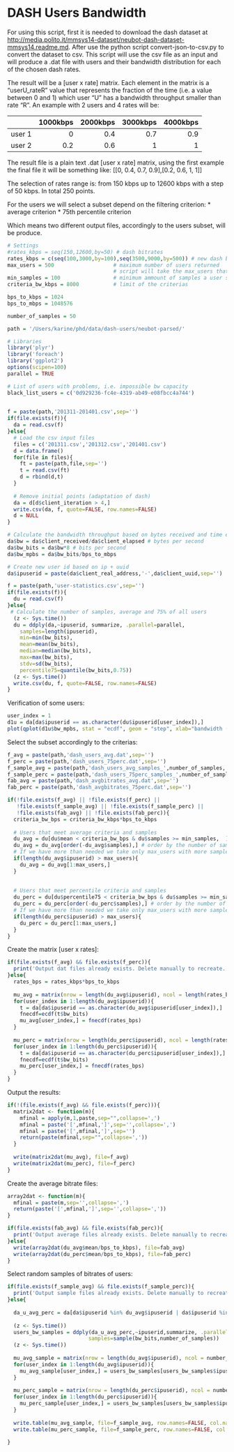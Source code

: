 DASH Users Bandwidth
========================================================

For using this script, first it is needed to download the dash dataset at [http://media.polito.it/mmsys14-dataset/neubot-dash-dataset-mmsys14.readme.md](http://media.polito.it/mmsys14-dataset/neubot-dash-dataset-mmsys14.readme.md).
After use the python script convert-json-to-csv.py to convert the dataset to csv.
This script will use the csv file as an input and will produce a .dat file with users and their bandwidth distribution for each of the chosen dash rates.

The result will be a [user x rate] matrix. Each element in the matrix is a "userU_rateR" value that represents the fraction of the time (i.e. a value between 0 and 1) which user "U" has a bandwidth throughput smaller than rate "R". An example with 2 users and 4 rates will be:


|        | 1000kbps | 2000kbps | 3000kbps | 4000kbps |
|:------:|---------:|---------:|---------:|---------:|
| user 1 |        0	|      0.4 |      0.7 |      0.9 |
| user 2 |      0.2	|      0.6 |        1 |        1 |

  
The result file is a plain text .dat [user x rate] matrix, using the first example the final file it will be something like:
[[0, 0.4, 0.7, 0.9],[0.2, 0.6, 1, 1]]

The selection of rates range is:  from 150 kbps up to 12600 kbps with a step of 50 kbps. In total 250 points.

For the users we will select a subset depend on the filtering criterion:
  * average criterion
  * 75th percentile criterion
  
Which means two different output files, accordingly to the users subset, will be produce.

```r
# Settings
#rates_kbps = seq(150,12600,by=50) # dash bitrates 
rates_kbps = c(seq(100,3000,by=100),seq(3500,9000,by=500)) # new dash bitrates
max_users = 500                   # maximum number of users returned
                                  # script will take the max_users that have most samples and meet the criteria
min_samples = 100                 # minimum ammount of samples a user should have, less than that user will be discarted
criteria_bw_kbps = 8000           # limit of the criterias

bps_to_kbps = 1024
bps_to_mbps = 1048576

number_of_samples = 50

path = '/Users/karine/phd/data/dash-users/neubot-parsed/'

# Libraries
library('plyr')
library('foreach') 
library('ggplot2') 
options(scipen=100)
parallel = TRUE

```


```r

# List of users with problems, i.e. impossible bw capacity
black_list_users = c('0d929236-fc4e-4319-ab49-e08fbcc4a744') 
  

f = paste(path,'201311-201401.csv',sep='')
if(file.exists(f)){
  da = read.csv(f)
}else{
  # Load the csv input files
  files = c('201311.csv','201312.csv','201401.csv')
  d = data.frame()
  for(file in files){
    ft = paste(path,file,sep='')
    t = read.csv(ft)
    d = rbind(d,t)
  }
  
  # Remove initial points (adaptation of dash)
  da = d[d$client_iteration > 4,]
  write.csv(da, f, quote=FALSE, row.names=FALSE)
  d = NULL
}

# Calculate the bandwidth throughput based on bytes received and time elapsed
da$bw = da$client_received/da$client_elapsed # bytes per second
da$bw_bits = da$bw*8 # bits per second
da$bw_mpbs = da$bw_bits/bps_to_mbps

# Create new user id based on ip + uuid
da$ipuserid = paste(da$client_real_address,'-',da$client_uuid,sep='')

f = paste(path,'user-statistics.csv',sep='')
if(file.exists(f)){
  du = read.csv(f)
}else{
 # Calculate the number of samples, average and 75% of all users
  (z <- Sys.time())
  du = ddply(da,~ipuserid, summarize, .parallel=parallel,
    samples=length(ipuserid),
  	min=min(bw_bits), 
  	mean=mean(bw_bits), 	
  	median=median(bw_bits),
  	max=max(bw_bits),
  	stdv=sd(bw_bits),
    percentile75=quantile(bw_bits,0.75))
  (z <- Sys.time())
  write.csv(du, f, quote=FALSE, row.names=FALSE)
}

```

Verification of some users:

```r

user_index = 1
d1u = da[da$ipuserid == as.character(du$ipuserid[user_index]),]
plot(qplot(d1u$bw_mpbs, stat = "ecdf", geom = "step", xlab="bandwidth (Mbps)",ylab="samples"))

```

Select the subset accordingly to the criterias:

```r
f_avg = paste(path,'dash_users_avg.dat',sep='')
f_perc = paste(path,'dash_users_75perc.dat',sep='')
f_sample_avg = paste(path,'dash_users_avg_samples_',number_of_samples,'.csv',sep='')
f_sample_perc = paste(path,'dash_users_75perc_samples_',number_of_samples,'.csv',sep='')
fab_avg = paste(path,'dash_avgbitrates_avg.dat',sep='')
fab_perc = paste(path,'dash_avgbitrates_75perc.dat',sep='')

if(!file.exists(f_avg) || !file.exists(f_perc) ||
   !file.exists(f_sample_avg) || !file.exists(f_sample_perc) ||
   !file.exists(fab_avg) || !file.exists(fab_perc)){
  criteria_bw_bps = criteria_bw_kbps*bps_to_kbps
  
  # Users that meet average criteria and samples
  du_avg = du[du$mean < criteria_bw_bps & du$samples >= min_samples,  ] # & !(du$client_uuid %in% black_list_users) not needed since the bw criteria will cut this users
  du_avg = du_avg[order(-du_avg$samples),] # order by the number of samples
  # If we have more than needed we take only max_users with more samples
  if(length(du_avg$ipuserid) > max_users){
    du_avg = du_avg[1:max_users,]  
  }
  
  
  # Users that meet percentile criteria and samples
  du_perc = du[du$percentile75 < criteria_bw_bps & du$samples >= min_samples,  ]
  du_perc = du_perc[order(-du_perc$samples),] # order by the number of samples
  # If we have more than needed we take only max_users with more samples
  if(length(du_perc$ipuserid) > max_users){
    du_perc = du_perc[1:max_users,]  
  }
}

```

Create the matrix [user x rates]:

```r

if(file.exists(f_avg) && file.exists(f_perc)){
  print('Output dat files already exists. Delete manually to recreate.')
}else{
  rates_bps = rates_kbps*bps_to_kbps
  
  mu_avg = matrix(nrow = length(du_avg$ipuserid), ncol = length(rates_bps))
  for(user_index in 1:length(du_avg$ipuserid)){
    t = da[da$ipuserid == as.character(du_avg$ipuserid[user_index]),]
    fnecdf=ecdf(t$bw_bits)
    mu_avg[user_index,] = fnecdf(rates_bps)
  }
    
  mu_perc = matrix(nrow = length(du_perc$ipuserid), ncol = length(rates_bps))
  for(user_index in 1:length(du_perc$ipuserid)){
    t = da[da$ipuserid == as.character(du_perc$ipuserid[user_index]),]
    fnecdf=ecdf(t$bw_bits)
    mu_perc[user_index,] = fnecdf(rates_bps)
  }
}    
```

Output the results:

```r
if(!(file.exists(f_avg) && file.exists(f_perc))){
  matrix2dat <- function(m){
    mfinal = apply(m,1,paste,sep="",collapse=',')
    mfinal = paste('[',mfinal,']',sep='',collapse=',')
    mfinal = paste('[',mfinal,']',sep='')
    return(paste(mfinal,sep="",collapse=','))
  }
  
  write(matrix2dat(mu_avg), file=f_avg)
  write(matrix2dat(mu_perc), file=f_perc)
}
```

Create the average bitrate files:

```r

array2dat <- function(m){
  mfinal = paste(m,sep='',collapse=',')
  return(paste('[',mfinal,']',sep='',collapse=','))
}

if(file.exists(fab_avg) && file.exists(fab_perc)){
  print('Output average files already exists. Delete manually to recreate.')
}else{
  write(array2dat(du_avg$mean/bps_to_kbps), file=fab_avg)
  write(array2dat(du_perc$mean/bps_to_kbps), file=fab_perc)
}

```

Select random samples of bitrates of users:

```r

if(file.exists(f_sample_avg) && file.exists(f_sample_perc)){
  print('Output sample files already exists. Delete manually to recreate.')
}else{
  
  da_u_avg_perc = da[da$ipuserid %in% du_avg$ipuserid | da$ipuserid %in% du_perc$ipuserid ,]
  
  (z <- Sys.time())
  users_bw_samples = ddply(da_u_avg_perc,~ipuserid,summarize, .parallel=parallel,
                          samples=sample(bw_bits,number_of_samples))
  (z <- Sys.time())
  
  mu_avg_sample = matrix(nrow = length(du_avg$ipuserid), ncol = number_of_samples)
  for(user_index in 1:length(du_avg$ipuserid)){
    mu_avg_sample[user_index,] = users_bw_samples[users_bw_samples$ipuserid == as.character(du_avg$ipuserid[user_index]),'samples']
  }
    
  mu_perc_sample = matrix(nrow = length(du_perc$ipuserid), ncol = number_of_samples)
  for(user_index in 1:length(du_perc$ipuserid)){
    mu_perc_sample[user_index,] = users_bw_samples[users_bw_samples$ipuserid == as.character(du_perc$ipuserid[user_index]),'samples']
  }
  
  write.table(mu_avg_sample, file=f_sample_avg, row.names=FALSE, col.names=FALSE, sep=",")
  write.table(mu_perc_sample, file=f_sample_perc, row.names=FALSE, col.names=FALSE, sep=",")
  
}    
```


